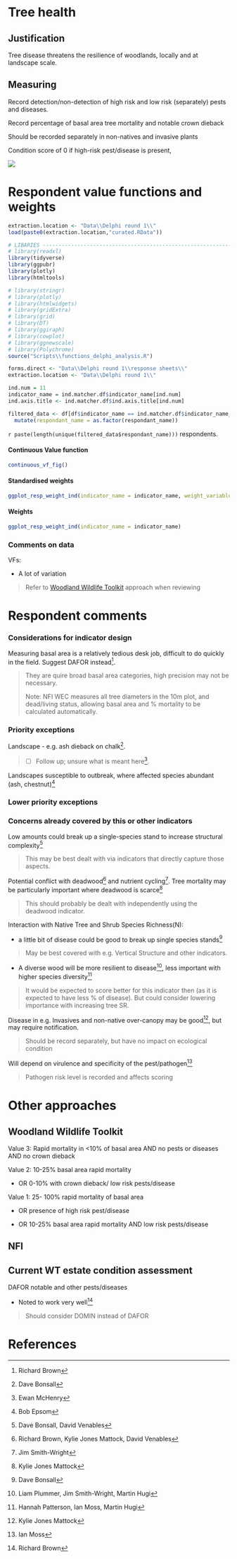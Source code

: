 # Tree health

## Justification

Tree disease threatens the resilience of woodlands, locally and at landscape scale.

## Measuring

Record detection/non-detection of high risk and low risk (separately) pests and diseases.

Record percentage of basal area tree mortality and notable crown dieback

Should be recorded separately in non-natives and invasive plants

Condition score of 0 if high-risk pest/disease is present,

![](images/Tree%20health%202023-11-14%2016.12.01.excalidraw.png)

# Respondent value functions and weights

```r
extraction.location <- "Data\\Delphi round 1\\"
load(paste0(extraction.location,"curated.RData"))
```

```r

# LIBARIES ---------------------------------------------------------------
# library(readxl)
library(tidyverse)
library(ggpubr)
library(plotly)
library(htmltools)

# library(stringr)
# library(plotly)
# library(htmlwidgets)
# library(gridExtra)
# library(grid)
# library(DT)
# library(ggiraph)
# library(cowplot)
# library(ggnewscale)
# library(Polychrome)
source("Scripts\\functions_delphi_analysis.R")

forms.direct <- "Data\\Delphi round 1\\response sheets\\"
extraction.location <- "Data\\Delphi round 1\\"

```

```r

ind.num = 11
indicator_name = ind.matcher.df$indicator_name[ind.num]
ind.axis.title <- ind.matcher.df$ind.axis.title[ind.num]

filtered_data <- df[df$indicator_name == ind.matcher.df$indicator_name_for_extraction[ind.num], ] %>% 
  mutate(respondant_name = as.factor(respondant_name))

```

`r paste(length(unique(filtered_data$respondant_name)))` respondents.

::: panel-tabset
#### Continuous Value function

```r

continuous_vf_fig()

```

#### Standardised weights

```r

ggplot_resp_weight_ind(indicator_name = indicator_name, weight_variable = "weight_standardised")

```

#### Weights

```r

ggplot_resp_weight_ind(indicator_name = indicator_name)

```
:::

### Comments on data

VFs:

-   A lot of variation

> Refer to [Woodland Wildlife Toolkit] approach when reviewing

# Respondent comments

### Considerations for indicator design

Measuring basal area is a relatively tedious desk job, difficult to do quickly in the field. Suggest DAFOR instead[^15_tree-heath-1].

[^15_tree-heath-1]: Richard Brown

> They are quire broad basal area categories, high precision may not be necessary.
>
> Note: NFI WEC measures all tree diameters in the 10m plot, and dead/living status, allowing basal area and % mortality to be calculated automatically.

### Priority exceptions

Landscape - e.g. ash dieback on chalk[^15_tree-heath-2].

[^15_tree-heath-2]: Dave Bonsall

> -   [ ] Follow up; unsure what is meant here[^15_tree-heath-3].

[^15_tree-heath-3]: Ewan McHenry

Landscapes susceptible to outbreak, where affected species abundant (ash, chestnut)[^15_tree-heath-4]

[^15_tree-heath-4]: Bob Epsom

### Lower priority exceptions

### Concerns already covered by this or other indicators

Low amounts could break up a single-species stand to increase structural complexity[^15_tree-heath-5]

[^15_tree-heath-5]: Dave Bonsall, David Venables

> This may be best dealt with via indicators that directly capture those aspects.

Potential conflict with deadwood[^15_tree-heath-6] and nutrient cycling[^15_tree-heath-7]. Tree mortality may be particularly important where deadwood is scarce[^15_tree-heath-8]

[^15_tree-heath-6]: Richard Brown, Kylie Jones Mattock, David Venables

[^15_tree-heath-7]: Jim Smith-Wright

[^15_tree-heath-8]: Kylie Jones Mattock

> This should probably be dealt with independently using the deadwood indicator.

Interaction with Native Tree and Shrub Species Richness(N):

-   a little bit of disease could be good to break up single species stands[^15_tree-heath-9]

[^15_tree-heath-9]: Dave Bonsall

> May be best covered with e.g. Vertical Structure and other indicators.

-   A diverse wood will be more resilient to disease[^15_tree-heath-10], less important with higher species diversity[^15_tree-heath-11]

[^15_tree-heath-10]: Liam Plummer, Jim Smith-Wright, Martin Hugi

[^15_tree-heath-11]: Hannah Patterson, Ian Moss, Martin Hugi

> It would be expected to score better for this indicator then (as it is expected to have less % of disease). But could consider lowering importance with increasing tree SR.

Disease in e.g. Invasives and non-native over-canopy may be good[^15_tree-heath-12], but may require notification.

[^15_tree-heath-12]: Kylie Jones Mattock

> Should be record separately, but have no impact on ecological condition

Will depend on virulence and specificity of the pest/pathogen[^15_tree-heath-13]

[^15_tree-heath-13]: Ian Moss

> Pathogen risk level is recorded and affects scoring

# Other approaches

## Woodland Wildlife Toolkit {sec-wwt_health=""}

Value 3: Rapid mortality in \<10% of basal area AND no pests or diseases AND no crown dieback

Value 2: 10-25% basal area rapid mortality

-   OR 0-10% with crown dieback/ low risk pests/disease

Value 1: 25- 100% rapid mortality of basal area

-   OR presence of high risk pest/disease

-   OR 10-25% basal area rapid mortality AND low risk pests/disease

## NFI

## Current WT estate condition assessment

DAFOR notable and other pests/diseases

-   Noted to work very well[^15_tree-heath-14]

[^15_tree-heath-14]: Richard Brown

> Should consider DOMIN instead of DAFOR

# References
